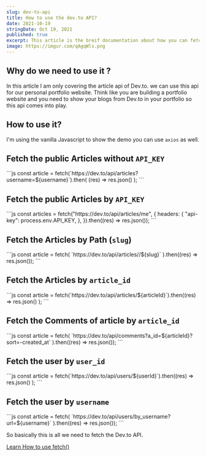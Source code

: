 ```yaml
---
slug: dev-to-api
title: How to use the dev.to API?
date: 2021-10-19
stringDate: Oct 19, 2021
published: true
excerpt: This article is the breif documentation about how you can fetch the data from the dev.to API
image: https://imgur.com/qAgqWls.png
---
```


## Why do we need to use it ?

In this article I am only covering the article api of Dev.to. we can use this api for our personal portfolio website. Think like you are building a portfolio website and you need to show your blogs from Dev.to in your portfolio so this api comes into play.

## How to use it?

I'm using the vanilla Javascript to show the demo you can use `axios` as well.

## Fetch the public Articles without `API_KEY`

<CodeTitle lang="js" title="script.js" />
```js
const article = fetch(`https://dev.to/api/articles?username=${username}`).then(
  (res) => res.json()
);
```

## Fetch the public Articles by `API_KEY`

<CodeTitle lang="js" title="script.js" />
```js
const articles = fetch("https://dev.to/api/articles/me", {
  headers: {
    "api-key": process.env.API_KEY,
  },
}).then((res) => res.json());
```

## Fetch the Articles by Path (`slug`)

<CodeTitle lang="js" title="script.js" />
```js
const article = fetch(
  `https://dev.to/api/articles/<your_username>/${slug}`
).then((res) => res.json());
```

## Fetch the Articles by `article_id`

<CodeTitle lang="js" title="script.js" />
```js
const article = fetch(`https://dev.to/api/articles/${articleId}`).then((res) =>
  res.json()
);
```

## Fetch the Comments of article by `article_id`

<CodeTitle lang="js" title="script.js" />
```js
const article = fetch(
  `https://dev.to/api/comments?a_id=${articleId}?sort=-created_at`
).then((res) => res.json());
```

## Fetch the user by `user_id`

<CodeTitle lang="js" title="script.js" />
```js
const article = fetch(`https://dev.to/api/users/${userId}`).then((res) =>
  res.json()
);
```

## Fetch the user by `username`

<CodeTitle lang="js" title="script.js" />
```js
const article = fetch(
  `https://dev.to/api/users/by_username?url=${username}`
).then((res) => res.json());
```

So basically this is all we need to fetch the Dev.to API.

[Learn How to use fetch()](https://developer.mozilla.org/en-US/docs/Web/API/Fetch_API/Using_Fetch)

